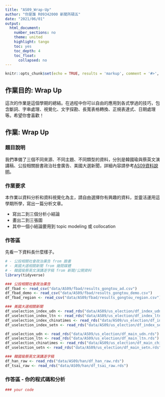 ```yaml
---
title: "AS09_Wrap-Up"
author: "你是誰 R09342000 新聞所碩五"
date: "2021/06/01"
output:
  html_document:
    number_sections: no
    theme: united
    highlight: tango
    toc: yes
    toc_depth: 4
    toc_float:
      collapsed: no
---
```


```r
knitr::opts_chunk$set(echo = TRUE, results = 'markup', comment = '#>', error = TRUE)
```

## 作業目的: Wrap Up

這次的作業是這個學期的總結。在過程中你可以自由的應用到各式學過的技巧，包含斷詞、字串處理、視覺化、文字探勘、長寬表格轉換、正規表達式、日期處理等。希望你會喜歡！

## 作業: Wrap Up

### 題目說明

我們準備了三個不同來源、不同主題、不同類型的資料，分別是韓國瑜與蔡英文演講稿、公投相關臉書政治社會廣告、美國大選新聞，詳細內容請參考[AS09資料說明](https://docs.google.com/spreadsheets/d/1k4K_Pd1s_lyjECO51gsBq-lbeQ_les1i-dZBt-MXU5Q/edit)。

### 作業要求

本作業以資料分析和資料視覺化為主，請自由選擇你有興趣的資料，並靈活運用這學期所學，寫出一篇分析文章。

- 寫出二到三個分析小結論
- 畫出二到三張圖
- 其中一個小結論要用到 topic modeling 或 collocation

### 作答區

先看一下資料長什麼樣子。

```r
# - 公投相關社會政治廣告 from 臉書
# - 美國大選相關新聞 from 幾間媒體
# - 韓國瑜蔡英文演講逐字稿 from 新聞/公開資料
library(tidyverse)

### 公投相關社會政治廣告
df_fbad <- read_csv("data/AS09/fbad/results_gongtou_ad.csv")
df_fbad_demo <- read_csv("data/AS09/fbad/results_gongtou_demo.csv")
df_fbad_region <- read_csv("data/AS09/fbad/results_gongtou_region.csv")

### 美國大選相關新聞
df_uselection_index_udn <- read_rds("data/AS09/us_election/df_index_udn.rds")
df_uselection_index_ltn <- read_rds("data/AS09/us_election/df_index_ltn.rds")
df_uselection_index_chinatimes <- read_rds("data/AS09/us_election/df_index_chinatimes.rds")
df_uselection_index_setn <- read_rds("data/AS09/us_election/df_index_setn.rds")

df_uselection_udn <- read_rds("data/AS09/us_election/df_main_udn.rds")
df_uselection_ltn <- read_rds("data/AS09/us_election/df_main_ltn.rds")
df_uselection_chinatimes <- read_rds("data/AS09/us_election/df_main_chinatimes.rds")
df_uselection_setn <- read_rds("data/AS09/us_election/df_main_setn.rds")

### 韓國瑜蔡英文演講逐字稿
df_han_raw <- read_rds("data/AS09/han/df_han_raw.rds")
df_tsai_raw <- read_rds("data/AS09/han/df_tsai_raw.rds")
```

### 作答區 - 你的程式碼和分析

```r
### your code

```


